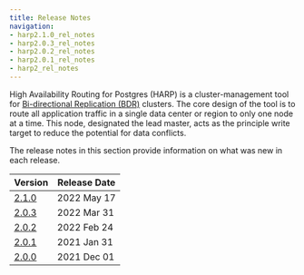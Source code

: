 ```yaml
---
title: Release Notes
navigation:
- harp2.1.0_rel_notes
- harp2.0.3_rel_notes
- harp2.0.2_rel_notes
- harp2.0.1_rel_notes
- harp2_rel_notes
---
```


High Availability Routing for Postgres (HARP) is a cluster-management tool for
[Bi-directional Replication (BDR)](/bdr/latest) clusters. The core design of
the tool is to route all application traffic in a single data center or
region to only one node at a time. This node, designated the lead master, acts
as the principle write target to reduce the potential for data conflicts.

The release notes in this section provide information on what was new in each release.

| Version                  | Release Date |
| -----------------------  | ------------ |
| [2.1.0](harp2.1.0_rel_notes)  | 2022 May 17  |
| [2.0.3](harp2.0.3_rel_notes)  | 2022 Mar 31  |
| [2.0.2](harp2.0.2_rel_notes)  | 2022 Feb 24  |
| [2.0.1](harp2.0.1_rel_notes)  | 2021 Jan 31  |
| [2.0.0](harp2_rel_notes)      | 2021 Dec 01  |
